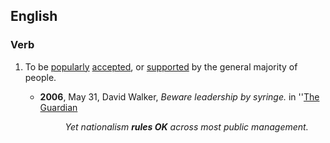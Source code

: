 ==English==

===Verb===
{{en-verb|head=[[rule]] [[OK]]|rules OK|ruling OK|ruled OK}}

# {{lb|en|idiomatic|British|informal}} To be [[popularly]] [[accepted]], or [[supported]] by the general majority of people.
#* '''2006''', May 31, David Walker, ''Beware leadership by syringe.'' in ''[[w:The Guardian|The Guardian]]
#*: ''Yet nationalism '''rules OK''' across most public management.''